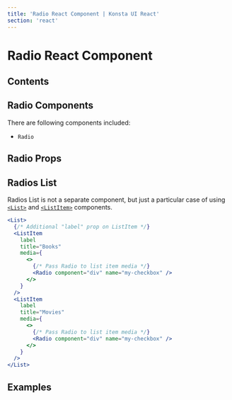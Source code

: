 ```yaml
---
title: 'Radio React Component | Konsta UI React'
section: 'react'
---
```



# Radio React Component

## Contents

## Radio Components

There are following components included:

- `Radio`

## Radio Props

<RadioProps />

## Radios List

Radios List is not a separate component, but just a particular case of using [`<List>`](/react/list) and [`<ListItem>`](/react/list-item) components.

```jsx
<List>
  {/* Additional "label" prop on ListItem */}
  <ListItem
    label
    title="Books"
    media={
      <>
        {/* Pass Radio to list item media */}
        <Radio component="div" name="my-checkbox" />
      </>
    }
  />
  <ListItem
    label
    title="Movies"
    media={
      <>
        {/* Pass Radio to list item media */}
        <Radio component="div" name="my-checkbox" />
      </>
    }
  />
</List>
```

## Examples

<RadioExample />
